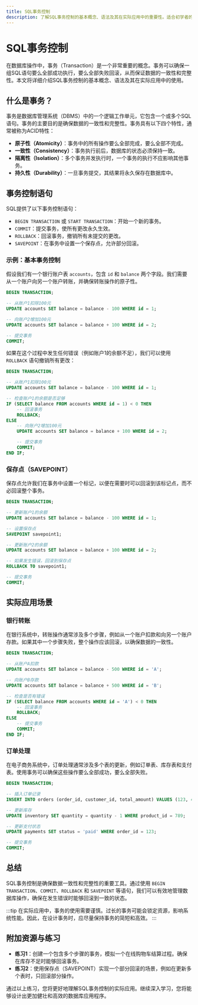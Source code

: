 ```yaml
---
title: SQL事务控制
description: 了解SQL事务控制的基本概念、语法及其在实际应用中的重要性。适合初学者的全面指南。
---
```


# SQL事务控制

在数据库操作中，事务（Transaction）是一个非常重要的概念。事务可以确保一组SQL语句要么全部成功执行，要么全部失败回滚，从而保证数据的一致性和完整性。本文将详细介绍SQL事务控制的基本概念、语法及其在实际应用中的使用。

## 什么是事务？

事务是数据库管理系统（DBMS）中的一个逻辑工作单元，它包含一个或多个SQL语句。事务的主要目的是确保数据的一致性和完整性。事务具有以下四个特性，通常被称为ACID特性：

- **原子性（Atomicity）**：事务中的所有操作要么全部完成，要么全部不完成。
- **一致性（Consistency）**：事务执行前后，数据库的状态必须保持一致。
- **隔离性（Isolation）**：多个事务并发执行时，一个事务的执行不应影响其他事务。
- **持久性（Durability）**：一旦事务提交，其结果将永久保存在数据库中。

## 事务控制语句

SQL提供了以下事务控制语句：

- `BEGIN TRANSACTION` 或 `START TRANSACTION`：开始一个新的事务。
- `COMMIT`：提交事务，使所有更改永久生效。
- `ROLLBACK`：回滚事务，撤销所有未提交的更改。
- `SAVEPOINT`：在事务中设置一个保存点，允许部分回滚。

### 示例：基本事务控制

假设我们有一个银行账户表 `accounts`，包含 `id` 和 `balance` 两个字段。我们需要从一个账户向另一个账户转账，并确保转账操作的原子性。

```sql
BEGIN TRANSACTION;

-- 从账户1扣除100元
UPDATE accounts SET balance = balance - 100 WHERE id = 1;

-- 向账户2增加100元
UPDATE accounts SET balance = balance + 100 WHERE id = 2;

-- 提交事务
COMMIT;
```

如果在这个过程中发生任何错误（例如账户1的余额不足），我们可以使用 `ROLLBACK` 语句撤销所有更改：

```sql
BEGIN TRANSACTION;

-- 从账户1扣除100元
UPDATE accounts SET balance = balance - 100 WHERE id = 1;

-- 检查账户1的余额是否足够
IF (SELECT balance FROM accounts WHERE id = 1) < 0 THEN
    -- 回滚事务
    ROLLBACK;
ELSE
    -- 向账户2增加100元
    UPDATE accounts SET balance = balance + 100 WHERE id = 2;

    -- 提交事务
    COMMIT;
END IF;
```

### 保存点（SAVEPOINT）

保存点允许我们在事务中设置一个标记，以便在需要时可以回滚到该标记点，而不必回滚整个事务。

```sql
BEGIN TRANSACTION;

-- 更新账户1的余额
UPDATE accounts SET balance = balance - 100 WHERE id = 1;

-- 设置保存点
SAVEPOINT savepoint1;

-- 更新账户2的余额
UPDATE accounts SET balance = balance + 100 WHERE id = 2;

-- 如果发生错误，回滚到保存点
ROLLBACK TO savepoint1;

-- 提交事务
COMMIT;
```

## 实际应用场景

### 银行转账

在银行系统中，转账操作通常涉及多个步骤，例如从一个账户扣款和向另一个账户存款。如果其中一个步骤失败，整个操作应该回滚，以确保数据的一致性。

```sql
BEGIN TRANSACTION;

-- 从账户A扣款
UPDATE accounts SET balance = balance - 500 WHERE id = 'A';

-- 向账户B存款
UPDATE accounts SET balance = balance + 500 WHERE id = 'B';

-- 检查是否有错误
IF (SELECT balance FROM accounts WHERE id = 'A') < 0 THEN
    -- 回滚事务
    ROLLBACK;
ELSE
    -- 提交事务
    COMMIT;
END IF;
```

### 订单处理

在电子商务系统中，订单处理通常涉及多个表的更新，例如订单表、库存表和支付表。使用事务可以确保这些操作要么全部成功，要么全部失败。

```sql
BEGIN TRANSACTION;

-- 插入订单记录
INSERT INTO orders (order_id, customer_id, total_amount) VALUES (123, 456, 100.00);

-- 更新库存
UPDATE inventory SET quantity = quantity - 1 WHERE product_id = 789;

-- 更新支付状态
UPDATE payments SET status = 'paid' WHERE order_id = 123;

-- 提交事务
COMMIT;
```

## 总结

SQL事务控制是确保数据一致性和完整性的重要工具。通过使用 `BEGIN TRANSACTION`、`COMMIT`、`ROLLBACK` 和 `SAVEPOINT` 等语句，我们可以有效地管理数据库操作，确保在发生错误时能够回滚到一致的状态。

:::tip
在实际应用中，事务的使用需要谨慎。过长的事务可能会锁定资源，影响系统性能。因此，在设计事务时，应尽量保持事务的简短和高效。
:::

## 附加资源与练习

- **练习1**：创建一个包含多个步骤的事务，模拟一个在线购物车结算过程。确保在库存不足时能够回滚事务。
- **练习2**：使用保存点（SAVEPOINT）实现一个部分回滚的场景，例如在更新多个表时，只回滚部分操作。

通过以上练习，您将更好地理解SQL事务控制的实际应用。继续深入学习，您将能够设计出更加健壮和高效的数据库应用程序。